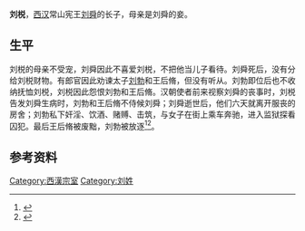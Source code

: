 '''刘棁'''，[[西汉|西汉]]常山宪王[[刘舜|刘舜]]的长子，母亲是刘舜的妾。
==生平==
刘棁的母亲不受宠，刘舜因此不喜爱刘棁，不把他当儿子看待。刘舜死后，没有分给刘棁财物。有郎官因此劝谏太子[[劉勃_(常山王)|刘勃]]和王后脩，但没有听从。刘勃即位后也不收纳抚恤刘棁，刘棁因此怨恨刘勃和王后脩。汉朝使者前来视察刘舜的丧事时，刘棁告发刘舜生病时，刘勃和王后脩不侍候刘舜；刘舜逝世后，他们六天就离开服丧的房舍；刘勃私下奸淫、饮酒、赌赙、击筑，与女子在街上乘车奔驰，进入监狱探看囚犯。最后王后脩被废黜，刘勃被放逐<ref name="史记">{{cite wikisource |title=史记·卷五十九·五宗世家第二十九 |wslink=史记/卷059 |wslanguage=zh |author1=司马迁|authorlink=司马迁|quote=初，宪王有不爱姬生长男棁，棁以母无宠故，亦不得幸于王。王后脩生太子勃。……及王薨，王后、太子乃至。宪王雅不以棁为子数，不分与财物。郎或说太子、王后，令分棁财，皆不听。太子代立，又不收恤棁。棁怨王后及太子。汉使者视宪王丧，棁自言宪王病时，王后、太子不侍，及薨，六日出舍，太子勃私奸、饮酒、博戏、击筑，与女子载驰，环城过市，入狱视囚。……有司请废勿王，徙王勃以家属处房陵，上许之。}}</ref><ref name="汉书">{{cite wikisource |title=汉书·卷五十三·景十三王传第二十三 |wslink=漢書/卷053 |wslanguage=zh |author1=班固|authorlink=班固|quote=初，宪王有不爱姬生长男棁，棁以母无宠故，亦不得幸于王。王后脩生太子勃。……及王薨，王后、太子乃至。宪王雅不以棁为子数，不分与财物。郎或说太子、王后，令分棁财，皆不听。太子代立，又不收恤棁。棁怨王后及太子。汉使者视宪王丧，棁自言宪王病时，王后、太子不侍，及薨，六日出舍，太子勃私奸、饮酒、博戏、击筑，与女子载驰，环城过市，入狱视囚。……有司请废勿王，徙王勃以家属处房陵，上许之。}}</ref>。
==参考资料==
{{reflist}}

[[Category:西漢宗室|Category:西漢宗室]]
[[Category:刘姓|Category:刘姓]]
